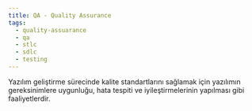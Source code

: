 ```yaml
---
title: QA - Quality Assurance
tags:
  - quality-assuarance
  - qa
  - stlc
  - sdlc
  - testing
---
```


Yazılım geliştirme sürecinde kalite standartlarını sağlamak için yazılımın gereksinimlere uygunluğu, hata tespiti ve iyileştirmelerinin yapılması gibi faaliyetlerdir.